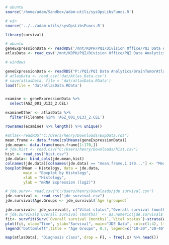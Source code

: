 

```r

# ubuntu
source('/home/adam/Sandbox/adam-utils/sysOpsLibsFuncs.R')

# win
source('../../adam-utils/sysOpsLibsFuncs.R')

library(survival)
```


```r

# ubuntu
geneExpressionData <- readRDS('/mnt/KDPH/PQI/Division Office/PQI Data Analytics/BrainTumorAtlas-main/Gene Expression Data/ExpData.rds')
atlasData <- read_csv('/mnt/KDPH/PQI/Division Office/PQI Data Analytics/BrainTumorAtlas-main/Atlas_Data.csv')

# windows

geneExpressionData <- readRDS("P:/PQI/PQI Data Analytics/BrainTumorAtlas-main/Gene Expression Data/ExpData.rds")
# atlasData <- read_csv('dat/Atlas_Data.csv')
# save(atlasData, file = 'dat/atlasData.RData')
load(file = 'dat/atlasData.RData')



```


```r

examine <- geneExpressionData %>% 
  select(AGZ_001_U133_2.CEL)

examineOther <- atlasData %>% 
  filter(Filename %in% 'AGZ_001_U133_2.CEL')

rownames(examine) %>% length() %>% unique()
```


```r
#atlas<-readRDS("C:/Users/henry/Downloads/ExpData.rds")
mean.frame <- data.frame(colMeans(geneExpressionData))
jde.mean<- data.frame(mean.frame[1:170,])
# jde.hist <- read.csv("C:/Users/henry/Downloads/hist.csv")
hist <- read_csv("hist.csv")
jde.data<- bind_cols(jde.mean,hist)
colnames(jde.data)[colnames(jde.data) == "mean.frame.1.170..."] <- "Mean"
boxplot(Mean ~ Histology, data = jde.data,
        main = "Boxplot by Histology", 
        xlab = "Histology", 
        ylab = "mRNA Expression (log2)")
```



```r
# jde.surv<- read.csv("C:/Users/henry/Downloads/jde survival.csv")
jde.survival <- read_csv("jde survival.csv")
jde.survival$Age.Groups <- jde_survival$`Age (grouped)`

jde.survival<- jde_survival[, c("Vital status","Overall survival (months)","Original histology"), drop=F]
# jde.survival$`Overall survival (months)` <- as.numeric(jde.survival$`Overall survival (months)`)
fit<- survfit(Surv(`Overall survival (months)`,`Vital status`)~strata(Age.Groups), data=jde.survival)
plot(fit, xlab="Time", ylab="Survival", main="JDE Data", col=c(1:4), lty=c(1),conf.int = F)
legend("bottomleft",title = "Age Groups", 0.7, legend=c("10-20","20-40","40-60","60-80"), lty=1, col=1:4)


```


```r


map(atlasData[, "Diagnosis class", drop = F], ~ freq(.x) %>% head())

```

